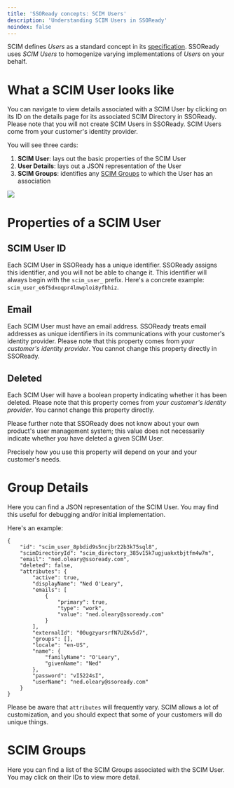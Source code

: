 ```yaml
---
title: 'SSOReady concepts: SCIM Users'
description: 'Understanding SCIM Users in SSOReady'
noindex: false
---
```


SCIM defines *Users* as a standard concept in its [specification](https://datatracker.ietf.org/doc/html/rfc7643). SSOReady uses *SCIM Users* to homogenize varying implementations of *Users* on your behalf.  

# What a SCIM User looks like

You can navigate to view details associated with a SCIM User by clicking on its ID on the details page for its associated SCIM Directory in SSOReady. Please note that you will not create SCIM Users in SSOReady. SCIM Users come from your customer's identity provider.

You will see three cards:
1. **SCIM User**: lays out the basic properties of the SCIM User
2. **User Details**: lays out a JSON representation of the User
3. **SCIM Groups**: identifies any [SCIM Groups](/docs/sso-ready-concepts/scim-groups) to which the User has an association

<Frame caption="An example of an SSOReady SCIM User">
    <img src="/docs/assets/ssoready-concepts-assets/scim-user.png" />
</Frame>


# Properties of a SCIM User

## SCIM User ID

Each SCIM User in SSOReady has a unique identifier. SSOReady assigns this identifier, and you will not be able to change it. This identifier will always begin with the `scim_user_` prefix. Here's a concrete example: `scim_user_e6f5dxoqpr4lmwploi8yfbhiz`.

## Email

Each SCIM User must have an email address. SSOReady treats email addresses as unique identifiers in its communications with your customer's identity provider. Please note that this property comes from *your customer's identity provider*. You cannot change this property directly in SSOReady.

## Deleted

Each SCIM User will have a boolean property indicating whether it has been deleted. Please note that this property comes from *your customer's identity provider*. You cannot change this property directly. 

Please further note that SSOReady does not know about your own product's user management system; this value does not necessarily indicate whether *you* have deleted a given SCIM User.

Precisely how you use this property will depend on your and your customer's needs. 

# Group Details

Here you can find a JSON representation of the SCIM User. You may find this useful for debugging and/or initial implementation. 

Here's an example:

```
{
    "id": "scim_user_8pbdid9s5ncjbr22b3k75sql8",
    "scimDirectoryId": "scim_directory_385v15k7ugjuakxtbjtfm4w7m",
    "email": "ned.oleary@ssoready.com",
    "deleted": false,
    "attributes": {
        "active": true,
        "displayName": "Ned O'Leary",
        "emails": [
            {
                "primary": true,
                "type": "work",
                "value": "ned.oleary@ssoready.com"
            }
        ],
        "externalId": "00ugzyursrfN7UZKv5d7",
        "groups": [],
        "locale": "en-US",
        "name": {
            "familyName": "O'Leary",
            "givenName": "Ned"
        },
        "password": "vI5224sI",
        "userName": "ned.oleary@ssoready.com"
    }
}
```

Please be aware that `attributes` will frequently vary. SCIM allows a lot of customization, and you should expect that some of your customers will do unique things.


# SCIM Groups

Here you can find a list of the SCIM Groups associated with the SCIM User. You may click on their IDs to view more detail.